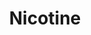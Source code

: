 ---
title: Nicotine
aka:
  - 3-(1-Methyl-2-pyrrolidinyl)pyridine
duration_chart_title: Smoked Duration of Nicotine
duration_chart:
  total: 1–2 h
  onset: 3–15 minutes
  coming_up: 3–15 minutes
  plateau: 5–20 minutes
  coming_down: 1–2 hours
  after_effects: 2–6 hours
positive_effects: mild stimulation, enhanced focus
neutral_effects: increased saliva/digestion, sweating
negative_effects: nausea, dizziness
dosage_table:
  title: Smoked Dosage of Nicotine
  threshold: 0.2 mg
  light: 0.3 mg
  common: 0.8 mg
  strong: 1.5 mg
  heavy: 4+ mg
--- 